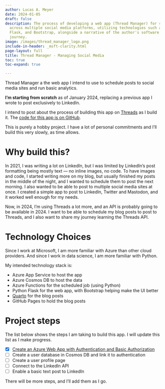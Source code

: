 ```yaml
---
author: Lucas A. Meyer
date: 2024-01-05
draft: false
description: The process of developing a web app (Thread Manager) for scheduling posts
  across multiple social media platforms, utilizing technologies such as Azure, Python,
  Flask, and Bootstrap, alongside a narrative of the author's software development
  journey.
image: /images/thread_manager_logo.png
include-in-header: _msft-clarity.html
page-layout: full
title: Thread Manager - Managing Social Media
toc: true
toc-expand: true

---
```


Thread Manager a the web app I intend to use to schedule posts to social media sites and run basic analytics. 

**I'm starting from scratch** as of January 2024, replacing a previous app I wrote to post exclusively to LinkedIn. 

I intend to post about the process of building this app on [Threads](https://www.threads.net) as I build it. The [code for this app is on GitHub](https://github.com/lucas-a-meyer/thread-manager).

:::{.callout-note}
This is purely a hobby project. I have a lot of personal commitments and I'll build this very slowly, as time allows.
:::

# Why build this?

In 2021, I was writing a lot on LinkedIn, but I was limited by LinkedIn's post formatting being mostly text — no inline images, no code. To have images and code, I started writing more on my blog, but usually finished my posts in the middle of the night, and I wanted to schedule them to post the next morning. I also wanted to be able to post to multiple social media sites at once. I created a simple app to post to LinkedIn, Twitter and Mastodon, and it worked well enough for my needs.

Now, in 2024, I'm using Threads a lot more, and an API is probably going to be available in 2024. I want to be able to schedule my blog posts to post to Threads, and I also want to share my journey learning the Threads API.

# Technology Choices

Since I work at Microsoft, I am more familiar with Azure than other cloud providers. And since I work in data science, I am more familiar with Python. 

My intended technology stack is:

- Azure App Service to host the app
- Azure Cosmos DB to host the data
- Azure Functions for the scheduled job (using Python)
- Python Flask for the web app, with Bootstrap helping make the UI better
- [Quarto](https://www.quarto.org) for the blog posts
- GitHub Pages to hold the blog posts

# Project steps

The list below shows the steps I am taking to build this app. I will update this list as I make progress.

- [x] [Create an Azure Web App with Authentication and Basic Authorization](2024-01-06-thread_manager_step_01.qmd)
- [ ] Create a user database in Cosmos DB and link it to authentication
- [ ] Create a user profile page
- [ ] Connect to the LinkedIn API
- [ ] Enable a basic text post to LinkedIn
  
There will be more steps, and I'll add them as I go.